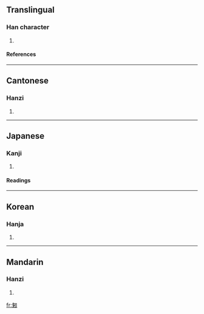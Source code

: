 ==Translingual==
===Han character===
{{Han char|rn=20|rad=勹|as=10|sn=12|four=2742<sub>0</sub>|canj=心竹竹弓 (PHHN)}}
# {{defn|Han}}
====References====
{{Han ref|kx=0151.370|dkj=02549|dj=0341.210|hdz=10260.140|uh=5311|ud=21265|bh=D863|bd=55395}}
----
==Cantonese==
===Hanzi===
{{yue-hanzi|jyut=|y=kung4}}
# {{defn|Cantonese}}
----
==Japanese==
===Kanji===
{{ja-kanji|grade=|rs=勹10}}
# {{defn|Japanese}} 
====Readings====
{{ja-readings|on=[[きゅう]] (kyū), [[く]] (ku), [[きく]] (kiku), [[こく]] (koku)|kun=[[うやまう]] (uyamau)}}
----
==Korean==
===Hanja===
{{ko-hanja|hangeul=궁|rv=gung|mr=kung}}
# {{defn|Korean}}
----
==Mandarin==
===Hanzi===
{{cmn-hanzi|pin=[[gōng]] ([[gong1]])|wg=kung<sup>1</sup>}}
# {{defn|Mandarin}}

[[fr:匑]]
